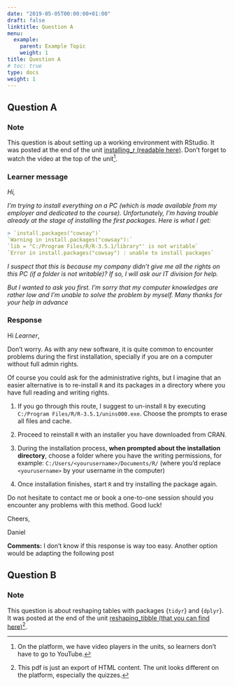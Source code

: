 ```yaml
---
date: "2019-05-05T00:00:00+01:00"
draft: false
linktitle: Question A
menu:
  example:
    parent: Example Topic
    weight: 1
title: Question A
# toc: true
type: docs
weight: 1
---
```


## Question A

### Note

This question is about setting up a working environment with RStudio. It was posted at the end of the unit [installing_r (readable here)](https://github.com/xvrdm/unit-test/blob/master/dw0_0_1_RStudio_intro.md). Don’t forget to watch the video at the top of the unit^[On the platform, we have video players in the units, so learners don’t have to go to YouTube.].

### Learner message

_Hi,_

_I'm trying to install everything on a PC (which is made available from my employer and dedicated to the course). Unfortunately, I'm having trouble already at the stage of installing the first packages. Here is what I get:_

```r
> `install.packages("cowsay")`
`Warning in install.packages("cowsay"):`
`lib = "C:/Program Files/R/R-3.5.1/library"' is not writable`
`Error in install.packages("cowsay") : unable to install packages`
```

_I suspect that this is because my company didn't give me all the rights on this PC (if a folder is not writable)? If so, I will ask our IT division for help._

_But I wanted to ask you first. I'm sorry that my computer knowledges are rather low and I'm unable to solve the problem by myself. Many thanks for your help in advance_

\newpage

### Response 

Hi _Learner_, 

Don't worry. As with any new software, it is quite common to encounter problems during the first installation, specially if you are on a computer without full admin rights. 

Of course you could ask for the administrative rights, but I imagine that an easier alternative is to re-install `R` and its packages in a directory where you have full reading and writing rights.

1. If you go through this route, I  suggest to un-install `R` by executing `C:/Program Files/R/R-3.5.1/unins000.exe`. Choose the prompts to erase all files and cache. 

2. Proceed to reinstall `R` with an installer you have downloaded from CRAN.

3. During the installation process, **when prompted about the installation directory**, choose a folder where you have the writing permissions, for example: `C:/Users/<yourusername>/Documents/R/` (where you'd replace `<yourusername>` by your username in the computer)

4. Once installation finishes, start `R` and try installing the package again. 

Do not hesitate to contact me or book a one-to-one session should you encounter any problems with this method. Good luck!

Cheers, 

Daniel 


**Comments:** I don't know if this response is way too easy. Another option would be adapting the following post

\newpage 

## Question B

### Note

This question is about reshaping tables with packages {`tidyr`} and {`dplyr`}. It was posted at the end of the unit [reshaping_tibble (that you can find here)](https://github.com/xvrdm/unit-test/blob/master/dw3_2_tidyr_export.md)^[This pdf is just an export of HTML content. The unit looks different on the platform, especially the quizzes.].
